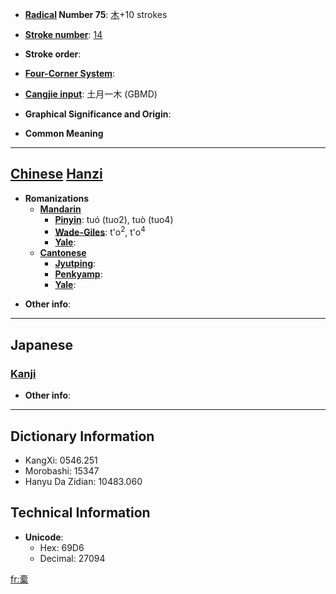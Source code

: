 * '''[[Wiktionary:Chinese radical index| Radical]] Number 75''': [[Wiktionary:Chinese radical index 木|木]]+10 strokes

* '''[[Wiktionary:Chinese total strokes index|Stroke number]]''': [[Wiktionary:Chinese total strokes index 14|14]]

* '''Stroke order''': 

* '''[[Wiktionary:Chinese four corner index|Four-Corner System]]''': 

* '''[[Wiktionary:Chinese Cangjie index|Cangjie input]]''': 土月一木 (GBMD)

* '''Graphical Significance and Origin''': 

* '''Common Meaning'''

----

== [[Chinese]] [[Hanzi]] ==

* '''Romanizations'''
** '''[[Mandarin]]'''
*** '''[[Pinyin]]''': tuó (tuo2), tuò (tuo4)
*** '''[[Wade-Giles]]''': t'o<sup>2</sup>, t'o<sup>4</sup>
*** '''[[Yale]]''': 
** '''[[Cantonese]]'''
*** '''[[Jyutping]]''':
*** '''[[Penkyamp]]''': 
*** '''[[Yale]]''': 

* '''Other info''': 

----

==Japanese==
===[[Kanji]]===
{{kanji|on readings=[[たく]] (taku)|kun readings=[[ふくろ]] (fukuro), [[ふいご]] (fuigo)}}

* '''Other info''':  

----

== Dictionary Information ==

* KangXi: 0546.251
* Morobashi: 15347
* Hanyu Da Zidian: 10483.060

== Technical Information ==

* '''Unicode''':
** Hex: 69D6
** Decimal: 27094

[[fr:槖]]
